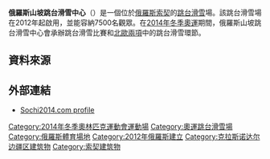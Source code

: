 {{Infobox stadium
|stadium_name      = 俄羅斯山坡跳台滑雪中心<br/>RusSki Gorki Jumping Center
|nickname          =
|image             = [[File:RusskiGorki_Estosadok2.jpg|250px]]
|location          = {{RUS}}[[索契|索契]]
|coordinates       = {{Coord|43.67588|40.241|region:RU-KDA_type:landmark|display=inline,title|format=dms}}
|opened            = 2012<ref name="RusSkiGorkiJumpingCenter">[http://www.sochi2014.com/en/spectators-place-russki-gorki-sj-center/#ski_jumping RusSki Gorki Jumping Center]</ref>
|renovated         =
|closed            =
|demolished        =
|owner             = 
|operator          =
|surface           =
|construction_cost = 
|architect         = 
|former_names      =
|tenants           = [[2014年冬季奧林匹克運動會|2014年冬季奧運]]（跳台滑雪）<br><ref name="RusSkiGorkiJumpingCenter"/>
|seating_capacity  = 7,500<ref name="RusSkiGorkiJumpingCenter"/>
|dimensions        =
}}

'''俄羅斯山坡跳台滑雪中心'''（{{lang-ru|Русские горки}}）是一個位於[[俄羅斯|俄羅斯]][[索契|索契]]的[[跳台滑雪|跳台滑雪]]場。該跳台滑雪場在2012年起啟用，並能容納7500名觀眾。在[[2014年冬季奧林匹克運動會|2014年冬季奧運]]期間，俄羅斯山坡跳台滑雪中心會承辦跳台滑雪比賽和[[北歐兩項|北歐兩項]]中的跳台滑雪環節。

==資料來源==
{{Reflist}}

==外部連結==
*[http://sochi2014.com/en/objects/mountain/ski_jumping/ Sochi2014.com profile]{{Webarchive|url=https://archive.is/20120527092815/sochi2014.com/en/objects/mountain/ski_jumping/ |date=2012-05-27 }}

{{2014 Winter Olympic venues}}

[[Category:2014年冬季奧林匹克運動會運動場|Category:2014年冬季奧林匹克運動會運動場]]
[[Category:奧運跳台滑雪場|Category:奧運跳台滑雪場]]
[[Category:俄羅斯體育場地|Category:俄羅斯體育場地]]
[[Category:2012年俄羅斯建立|Category:2012年俄羅斯建立]]
[[Category:克拉斯诺达尔边疆区建筑物|Category:克拉斯诺达尔边疆区建筑物]]
[[Category:索契建筑物|Category:索契建筑物]]